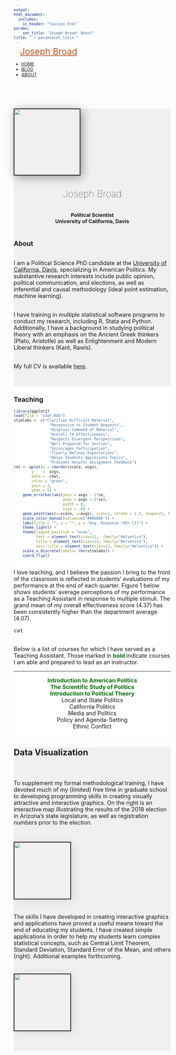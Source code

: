 ```yaml
---
output: 
html_document:
  includes:
    in_header: "favicon.html" 
params: 
    set_title: "Joseph Broad: About"
title: "`r params$set_title`"
---
```

<!-- style -->
<link rel="stylesheet" href="style.css" type="text/css">
<link rel="shortcut icon" href="https://www.dropbox.com/s/8nglbmcubk7bl7y/favicon.png?dl=0">
<link rel="icon" href="https://www.dropbox.com/s/8nglbmcubk7bl7y/favicon.png?dl=0">
<!-- Load an icon library -->
<link rel="stylesheet" href="https://cdnjs.cloudflare.com/ajax/libs/font-awesome/4.7.0/css/font-awesome.min.css">
<!-- header -->
<div class="topnav">
<div class="landing" style = "margin-top: -10px; padding-left: 20px; padding-right: 20px">
  <a href="index.html" style = "font-size: 28px; color: #B7521E;">Joseph Broad</a>
</div>
</div>

<ul>
  <li><a href="#home">HOME</a></li>
  <li style="border-left: 1px solid white;"><a href="#news">BLOG</a></li>
  <li style="border-left: 1px solid white;"><a href="about.html">ABOUT</a></li>
</ul>

<!-- About Meeeeeeeeeeeeeeeeeeeeeeeeeeeeeeeeeeeee -->
<div class="wideboi" style = "margin-top:100px; background:#f0f0f0">
<div class="wrapper">
<div class="side">
<img src="images/cover2_Fotor.jpg" 
  class = "rounded-corners"
  width = 210px
  style = "box-shadow: 5px 5px 30px 0 rgba(0, 0, 0, 0.4);
  border: 2px solid black;">
<h2 align = "center" style = "font-weight: 100; font-size: 30px; margin-top: 40px;"> Joseph Broad </h2>
<h3 align = "center" style = "margin-top: 40px;"> Political Scientist<br>University of California, Davis<br><br>
<a href="mailto:jbroad@ucdavis.edu"><i class="fa fa-lg fa-envelope"></i></a>
<a href="https://github.com/jbroad"><i class="fa fa-lg fa-github"></i></a>
<a href="https://twitter.com/therealjoebroad"><i class="fa fa-lg fa-twitter"></i></a>
<a href="https://www.linkedin.com/in/joseph-broad-557071a9/"><i class="fa fa-lg fa-linkedin"></i></a></h3>
</div>
<div class="middle" style = "padding-bottom: 40px;">
<h2>About</h2>
<p><font size = "4"><br>
I am a Political Science PhD candidate at the [University of California, Davis](https://ps.ucdavis.edu/), specializing in American Politics. My substantive research interests include public opinion, political communication, and elections, as well as inferential and causal methodology (ideal point estimation, machine learning).<br><br>
  
  I have training in multiple statistical software programs to conduct my research, including R, Stata and Python. Additionally, I have a background in studying political theory with an emphasis on the Ancient Greek thinkers (Plato, Aristotle) as well as  Enlightenment and Modern Liberal thinkers (Kant, Rawls).<br><br>
  
  My full CV is available [here](https://www.dropbox.com/s/63eurd7ux7sdqh4/jbroadcv0619.pdf?dl=0).
  </font>
  </p>
  </div>
</div>
</div>
<!-- Teachiiiiiiiiiiiiiiiiiiiiiiiiiiiing -->
<div class="wideboi" style = "background:#ffffff;">
<div class="wrapper">
<div class="column">
<h2>Teaching</h2>
``` r
library(ggplot2)
load(file = "cdat.Rda")
stimlabs <- c("Clarifies Difficult Material",
                "Responsive to Student Requests",
                "Displays Command of Material",
                "Overall TA Effectiveness",
                "Respects Divergent Perspectives",
                "Well-Prepared for Section",
                "Encourages Participation",
                "Clearly Defines Expectations",
                "Helps Students Appreciate Topics",
                "Provides Helpful Assignment Feedback")
cat <- qplot(x = reorder(scale, avgs),
        y    =  avgs,
        data =  cdat,
        color = "green",
        ymin = 1,
        ymax = 5) +
    geom_errorbar(aes(ymin = avgs - 2*se,
                      ymax = avgs + 2*se),
                      width = 0,
                      size = .8) +
    geom_point(aes(x=scale, y=avgs), size=2, stroke = 1.2, shape=21, fill="white") +
    scale_color_manual(values=c('#006D00')) +
    labs(title = "", x = "", y = "Avg. Response (95% CI)") +
    theme_light() +
    theme(legend.position = "none",
          text = element_text(size=12,  family="Helvetica"),
          title = element_text(size=12, family="Helvetica"),
          axis.title = element_text(size=12, family="Helvetica")) +
    scale_x_discrete(labels= rev(stimlabs)) +
    coord_flip()
```
<p><font size = "4"><br>
I love teaching, and I believe the passion I bring to the front of the classroom is reflected in students' evaluations of my performance at the end of each quarter. Figure 1 below shows students' average perceptions of my performance as a Teaching Assistant in response to multiple stimuli. The grand mean of my overall effectiveness score (4.37) has been consistently higher than the department average (4.07).</p>
``` r
cat
```
<p><font size = "4"><br>
  Below is a list of courses for which I have served as a Teaching Assistant. Those marked in
  <span style="font-weight: bold; color: #006D00;"> bold </span>
  indicate courses I am able and prepared to lead as an instructor.<br></p>
  ***
  <p align = "center"><span style="font-weight: bold; color: #006D00;">Introduction to American Politics<br>
  The Scientific Study of Politics<br>
  Introduction to Political Theory</span><br>
  Local and State Politics<br>
  California Politics<br>
  Media and Politics<br>
  Policy and Agenda-Setting<br>
  Ethnic Conflict
  </p>
</div>
</div>
</div>
<!-- Data VizzzZZZzzZZZZzzzZZZZzzzzZzzzZZzzZzZzZzzz -->
<div class="wideboi" style = "background:#f0f0f0;">
<div class="wrapper">
<h2 style = "padding-bottom: 20px;">Data Visualization</h2>
</div>
<div class="wrapper" style = "padding-top:0;">
<div class="column middle" style = "padding: 10px 0;">
<p>To supplement my formal methodological training, I have devoted much of my (limited) free time in graduate school to developing programming skills in creating visually attractive and interactive graphics. On the right is an interactive map illustrating the results of the 2018 election in Arizona's state legislature, as well as registration numbers prior to the election.</p>
</div>
<div class="column side" style="padding: 5px 0;">
<a href="https://josephbroad.shinyapps.io/shiny/">
<img src="images/map_a.png" 
    class = "rounded-corners"
    width = 180px
    style = "box-shadow: 5px 5px 30px 0 rgba(0, 0, 0, 0.10);
    border: 2px solid black;"></a>
</div>
</div>
<div class="wrapper" style = "padding-bottom: 40px;">
<div class="column middle" style = "padding:4px 0;">
<p>The skills I have developed in creating interactive graphics and applications have proved a useful means toward the end of educating my students. I have created simple applications in order to help my students learn complex statistical concepts, such as Central Limit Theorem, Standard Deviation, Standard Error of the Mean, and others (right). Additional examples forthcoming.</p>
</div>
<div class="column side" style = "padding: 5px 0;">
<a href="https://josephbroad.shinyapps.io/stats/">
<img src="images/learn_int.png" 
    class = "rounded-corners"
    width = 180px
    style = "box-shadow: 5px 5px 30px 0 rgba(0, 0, 0, 0.10);
    border: 2px solid black;"></a>
</div>
</div>
</div>
<div class = "footer">
<h3>
<a href="mailto:jbroad@ucdavis.edu"><i class="fa fa-lg fa-envelope"></i></a>
<a href="https://github.com/jbroad"><i class="fa fa-lg fa-github"></i></a>
<a href="https://twitter.com/therealjoebroad"><i class="fa fa-lg fa-twitter"></i></a>
<a href="https://www.linkedin.com/in/joseph-broad-557071a9/"><i class="fa fa-lg fa-linkedin"></i></a></h3>
</div>


